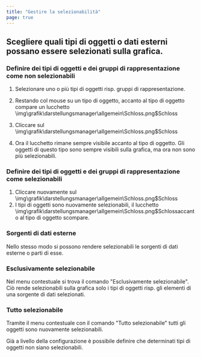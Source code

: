 ```yaml
---
title: "Gestire la selezionabilità"
page: true
---
```

## Scegliere quali tipi di oggetti <GeoMapper> o dati esterni</GeoMapper> possano essere selezionati sulla grafica.

### Definire dei tipi di oggetti e dei gruppi di rappresentazione come non selezionabili

1.  Selezionare uno o pi&#249; tipi di oggetti risp. gruppi di rappresentazione. 

2.  Restando col mouse su un tipo di oggetto, accanto al tipo di oggetto compare un lucchetto<Image>\img\grafik\darstellungsmanager\allgemein\Schloss.png$Schloss</Image>
3.  Cliccare sul<Image>\img\grafik\darstellungsmanager\allgemein\Schloss.png$Schloss</Image>
4.  Ora il lucchetto rimane sempre visibile accanto al tipo di oggetto. Gli oggetti di questo tipo sono sempre visibili sulla grafica, ma ora non sono pi&#249; selezionabili.




### Definire dei tipi di oggetti e dei gruppi di rappresentazione come selezionabili

1.  Cliccare nuovamente sul<Image>\img\grafik\darstellungsmanager\allgemein\Schloss.png$Schloss</Image>
2.  I tipi di oggetti sono nuovamente selezionabili, il lucchetto<Image>\img\grafik\darstellungsmanager\allgemein\Schloss.png$Schloss</Image>accanto al tipo di oggetto scompare.




<GeoMapper>

###  Sorgenti di dati esterne 
Nello stesso modo si possono rendere selezionabili le sorgenti di dati esterne o parti di esse.
</GeoMapper>


### Esclusivamente selezionabile
Nel menu contestuale si trova il comando &quot;Esclusivamente selezionabile&quot;. Ci&#242; rende selezionabili sulla grafica solo i tipi di oggetti<GeoMapper> risp. gli elementi di una sorgente di dati</GeoMapper> selezionati.

### Tutto selezionabile
Tramite il menu contestuale con il comando &quot;Tutto selezionabile&quot; tutti gli oggetti sono nuovamente selezionabili.

<Success>
Gi&#224; a livello della configurazione &#232; possibile definire che determinati tipi di oggetti non siano selezionabili.
</Success>
